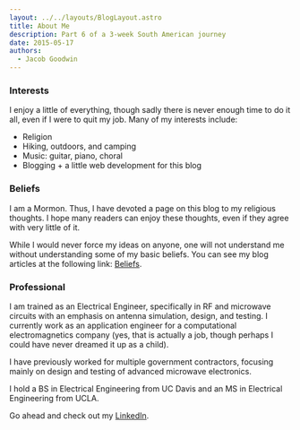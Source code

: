```yaml
---
layout: ../../layouts/BlogLayout.astro
title: About Me
description: Part 6 of a 3-week South American journey
date: 2015-05-17
authors:
  - Jacob Goodwin
---
```



<BlogImage
  path="images/blog/about"
  name="about"
  caption="At Yosemite with some trekking poles to keep me from overly wearing my gimpy knees."
/>

### Interests

I enjoy a little of everything, though sadly there is never enough time to do it all, even if I were to quit my job. Many of my interests include:

- Religion
- Hiking, outdoors, and camping
- Music: guitar, piano, choral
- Blogging + a little web development for this blog

### Beliefs

I am a Mormon. Thus, I have devoted a page on this blog to my religious thoughts. I hope many readers can enjoy these thoughts, even if they agree with very little of it.

While I would never force my ideas on anyone, one will not understand me without understanding some of my basic beliefs. You can see my blog articles at the following link: [Beliefs](http://www.jacobsngoodwin.com/tag/beliefs/).

### Professional

I am trained as an Electrical Engineer, specifically in RF and microwave circuits with an emphasis on antenna simulation, design, and testing. I currently work as an application engineer for a computational electromagnetics company (yes, that is actually a job, though perhaps I could have never dreamed it up as a child).

I have previously worked for multiple government contractors, focusing mainly on design and testing of advanced microwave electronics.

I hold a BS in Electrical Engineering from UC Davis and an MS in Electrical Engineering from UCLA.

Go ahead and check out my [LinkedIn](https://www.linkedin.com/in/jacobgoodwin1/).

